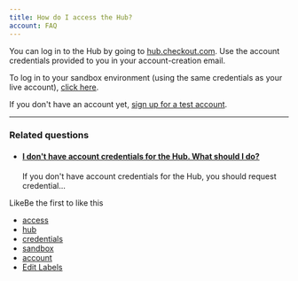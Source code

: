 ```yaml
---
title: How do I access the Hub?
account: FAQ 
---
```

You can log in to the Hub by going to [hub.checkout.com](https://hub.checkout.com). Use the account credentials provided to you in your account-creation email.

To log in to your sandbox environment (using the same credentials as your live account), [click here](https://sandbox.checkout.com/login).

If you don't have an account yet, [sign up for a test account](https://www.checkout.com/get-test-account).

* * *

### Related questions

*   #### [I don't have account credentials for the Hub. What should I do?](/pages/viewpage.action?pageId=721204)
    
    If you don't have account credentials for the Hub, you should request credential...

LikeBe the first to like this

*   [access](/label/FAQ/access)
*   [hub](/label/FAQ/hub)
*   [credentials](/label/FAQ/credentials)
*   [sandbox](/label/FAQ/sandbox)
*   [account](/label/FAQ/account)
*   [Edit Labels](# "Edit Labels (Type 'l')")




